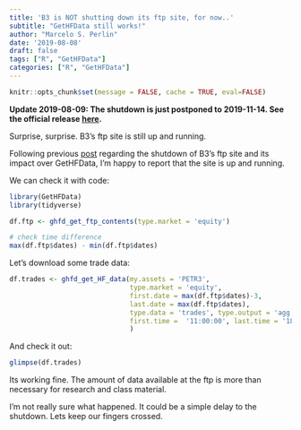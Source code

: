 ```yaml
---
title: 'B3 is NOT shutting down its ftp site, for now..'
subtitle: "GetHFData still works!"
author: "Marcelo S. Perlin"
date: '2019-08-08'
draft: false
tags: ["R", "GetHFData"]  
categories: ["R", "GetHFData"]
---
```


```r
knitr::opts_chunk$set(message = FALSE, cache = TRUE, eval=FALSE)
```

**Update 2019-08-09: The shutdown is just postponed to 2019-11-14. See the official release [here](http://www.b3.com.br/pt_br/noticias/portais-8AE490C86BC98316016BDD1E7BDF14AB.htm?fbclid=IwAR1IY_ILkhkWwsBxFWH4pQEBx-OqxcEDxfmg22Ii5tep_dtzyKw9casag5o).**

Surprise, surprise. B3's ftp site is still up and running. 

Following previous [post](https://www.msperlin.com/post/2019-07-01-ftp-shutdown/) regarding the shutdown of B3's ftp site and its impact over GetHFData, I'm happy to report that the site is up and running.  

We can check it with code:

```r
library(GetHFData)
library(tidyverse)

df.ftp <- ghfd_get_ftp_contents(type.market = 'equity')

# check time difference
max(df.ftp$dates) - min(df.ftp$dates)
```

Let's download some trade data:

```r
df.trades <- ghfd_get_HF_data(my.assets = 'PETR3', 
                              type.market = 'equity', 
                              first.date = max(df.ftp$dates)-3, 
                              last.date = max(df.ftp$dates),
                              type.data = 'trades', type.output = 'agg', 
                              first.time =  '11:00:00', last.time = '18:00:00', dl.dir = tempdir()
                              )
```

And check it out: 

```r
glimpse(df.trades)
```

Its working fine. The amount of data available at the ftp is more than necessary for research and class material. 

I'm not really sure what happened. It could be a simple delay to the shutdown. Lets keep our fingers crossed. 


